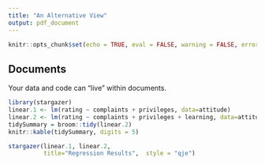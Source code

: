 ```yaml
---
title: "An Alternative View"
output: pdf_document
---
```

```r
knitr::opts_chunk$set(echo = TRUE, eval = FALSE, warning = FALSE, error = FALSE, message = FALSE)
```




## Documents

Your data and code can "live" within documents.

```r
library(stargazer)
linear.1 <- lm(rating ~ complaints + privileges, data=attitude)
linear.2 <- lm(rating ~ complaints + privileges + learning, data=attitude)
tidySummary = broom::tidy(linear.2)
knitr::kable(tidySummary, digits = 5)
```



```r
stargazer(linear.1, linear.2, 
          title="Regression Results",  style = "qje")
```


